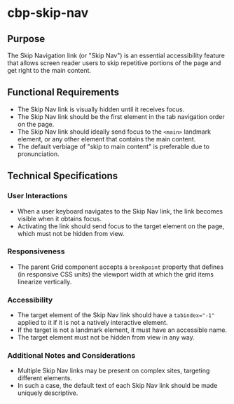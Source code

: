 
<Meta title="Components/Skip Nav/Specifications" />

# cbp-skip-nav

## Purpose

The Skip Navigation link (or "Skip Nav") is an essential accessibility feature that allows screen reader users to skip repetitive portions of the page and get right to the main content.

## Functional Requirements

* The Skip Nav link is visually hidden until it receives focus.
* The Skip Nav link should be the first element in the tab navigation order on the page.
* The Skip Nav link should ideally send focus to the `<main>` landmark element, or any other element that contains the main content.
* The default verbiage of "skip to main content" is preferable due to pronunciation.

## Technical Specifications

### User Interactions

* When a user keyboard navigates to the Skip Nav link, the link becomes visible when it obtains focus.
* Activating the link should send focus to the target element on the page, which must not be hidden from view.

### Responsiveness

* The parent Grid component accepts a `breakpoint` property that defines (in responsive CSS units) the viewport width at which the grid items linearize vertically.

### Accessibility

* The target element of the Skip Nav link should have a `tabindex="-1"` applied to it if it is not a natively interactive element.
* If the target is not a landmark element, it must have an accessible name.
* The target element must not be hidden from view in any way.

### Additional Notes and Considerations

* Multiple Skip Nav links may be present on complex sites, targeting different elements.
* In such a case, the default text of each Skip Nav link should be made uniquely descriptive.
